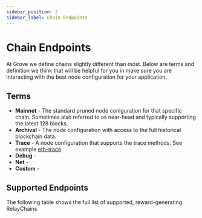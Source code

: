 ```yaml
---
sidebar_position: 2
sidebar_label: Chain Endpoints
---
```



# Chain Endpoints

At Grove we define chains slightly different than most. Below are terms and definition we think that will be helpful for you in make sure you are interacting with the best node configuration for your application.

## Terms

- **Mainnet** - The standard pruned node coniguration for that specific chain. Sometimes also referred to as near-head and typically supporting the latest 128 blocks.
- **Archival** - The node configuration with access to the full historical blockchain data.
- **Trace** - A node configuration that supports the trace methods. See example [eth-trace](/ethereum-api/chain-endpoints/eth-trace)
- **Debug** -
- **Net** -
- **Custom** -

## Supported Endpoints

The following table shows the full list of supported, reward-generating RelayChains

<Blockchains />
